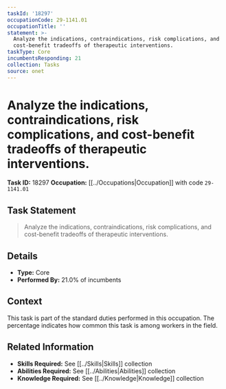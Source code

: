 ```yaml
---
taskId: '18297'
occupationCode: 29-1141.01
occupationTitle: ''
statement: >-
  Analyze the indications, contraindications, risk complications, and
  cost-benefit tradeoffs of therapeutic interventions.
taskType: Core
incumbentsResponding: 21
collection: Tasks
source: onet
---
```

# Analyze the indications, contraindications, risk complications, and cost-benefit tradeoffs of therapeutic interventions.

**Task ID:** 18297
**Occupation:** [[../Occupations|Occupation]] with code `29-1141.01`

## Task Statement

> Analyze the indications, contraindications, risk complications, and cost-benefit tradeoffs of therapeutic interventions.

## Details

- **Type:** Core
- **Performed By:** 21.0% of incumbents

## Context

This task is part of the standard duties performed in this occupation. The percentage indicates how common this task is among workers in the field.

## Related Information

- **Skills Required:** See [[../Skills|Skills]] collection
- **Abilities Required:** See [[../Abilities|Abilities]] collection
- **Knowledge Required:** See [[../Knowledge|Knowledge]] collection
